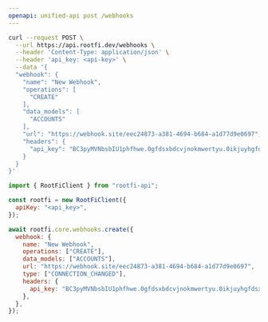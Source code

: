 ```yaml
---
openapi: unified-api post /webhooks
---
```


<RequestExample>

```bash cURL
curl --request POST \
  --url https://api.rootfi.dev/webhooks \
  --header 'Content-Type: application/json' \
  --header 'api_key: <api-key>' \
  --data '{
  "webhook": {
    "name": "New Webhook",
    "operations": [
      "CREATE"
    ],
    "data_models": [
      "ACCOUNTS"
    ],
    "url": "https://webhook.site/eec24873-a381-4694-b684-a1d77d9e0697",
    "headers": {
      "api_key": "BC3pyMVNbsbIU1phfhwe.0gfdsxbdcvjnokmwertyu.0ikjuyhgfdsxcvbnm"
    }
  }
}'
```

```javascript NodeJS
import { RootFiClient } from "rootfi-api";

const rootfi = new RootFiClient({
  apiKey: "<api_key>",
});

await rootfi.core.webhooks.create({
  webhook: {
    name: "New Webhook",
    operations: ["CREATE"],
    data_models: ["ACCOUNTS"],
    url: "https://webhook.site/eec24873-a381-4694-b684-a1d77d9e0697",
    type: ["CONNECTION_CHANGED"],
    headers: {
      api_key: "BC3pyMVNbsbIU1phfhwe.0gfdsxbdcvjnokmwertyu.0ikjuyhgfdsxcvbnm",
    },
  },
});
```

</RequestExample>
